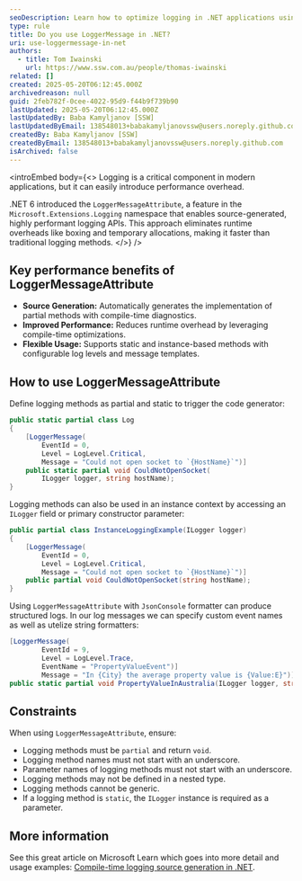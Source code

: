 ```yaml
---
seoDescription: Learn how to optimize logging in .NET applications using the LoggerMessage class. Discover the performance benefits, such as reduced object allocations and efficient message parsing, and get practical tips on how to implement this pattern for better logging efficiency and structured logs in high-performance scenarios.
type: rule
title: Do you use LoggerMessage in .NET?
uri: use-loggermessage-in-net
authors:
  - title: Tom Iwainski
    url: https://www.ssw.com.au/people/thomas-iwainski
related: []
created: 2025-05-20T06:12:45.000Z
archivedreason: null
guid: 2feb782f-0cee-4022-95d9-f44b9f739b90
lastUpdated: 2025-05-20T06:12:45.000Z
lastUpdatedBy: Baba Kamyljanov [SSW]
lastUpdatedByEmail: 138548013+babakamyljanovssw@users.noreply.github.com
createdBy: Baba Kamyljanov [SSW]
createdByEmail: 138548013+babakamyljanovssw@users.noreply.github.com
isArchived: false
---
```


<introEmbed
  body={<>
Logging is a critical component in modern applications, but it can easily introduce performance overhead.

.NET 6 introduced the `LoggerMessageAttribute`, a feature in the `Microsoft.Extensions.Logging` namespace that enables source-generated, highly performant logging APIs. This approach eliminates runtime overheads like boxing and temporary allocations, making it faster than traditional logging methods.
  </>}
/>
## Key performance benefits of LoggerMessageAttribute

* **Source Generation:** Automatically generates the implementation of partial methods with compile-time diagnostics.
* **Improved Performance:** Reduces runtime overhead by leveraging compile-time optimizations.
* **Flexible Usage:** Supports static and instance-based methods with configurable log levels and message templates.

## How to use LoggerMessageAttribute

Define logging methods as partial and static to trigger the code generator:

```csharp
public static partial class Log
{
    [LoggerMessage(
        EventId = 0,
        Level = LogLevel.Critical,
        Message = "Could not open socket to `{HostName}`")]
    public static partial void CouldNotOpenSocket(
        ILogger logger, string hostName);
}
```

Logging methods can also be used in an instance context by accessing an `ILogger` field or primary constructor parameter:

```csharp
public partial class InstanceLoggingExample(ILogger logger)
{
    [LoggerMessage(
        EventId = 0,
        Level = LogLevel.Critical,
        Message = "Could not open socket to `{HostName}`")]
    public partial void CouldNotOpenSocket(string hostName);
}
```

Using `LoggerMessageAttribute` with `JsonConsole` formatter can produce structured logs.
In our log messages we can specify custom event names as well as utelize string formatters:

```csharp
[LoggerMessage(
        EventId = 9,
        Level = LogLevel.Trace,
        EventName = "PropertyValueEvent")]
        Message = "In {City} the average property value is {Value:E}")]
public static partial void PropertyValueInAustralia(ILogger logger, string city double value);
```

## Constraints

When using `LoggerMessageAttribute`, ensure:

* Logging methods must be `partial` and return `void`.
* Logging method names must not start with an underscore.
* Parameter names of logging methods must not start with an underscore.
* Logging methods may not be defined in a nested type.
* Logging methods cannot be generic.
* If a logging method is `static`, the `ILogger` instance is required as a parameter.

## More information

See this great article on Microsoft Learn which goes into more detail and usage examples: [Compile-time logging source generation in .NET](https://learn.microsoft.com/en-us/dotnet/core/extensions/logger-message-generator?WT.mc_id=DT-MVP-33518).
